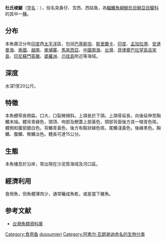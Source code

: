 {{Speciesbox
| name = 杜氏棱鯷
| status = LC
| status_system = iucn3.1
| taxon= Thryssa dussumieri
| authority = [[Achille_Valenciennes|Valenciennes]], 1848<ref name='id5381'>{{cite web| url =http://www.bioinfo.cn/db05/BjdwSpecies.php?action=view&id=5381| title =杜氏棱鳀| work =中国动物物种编目数据库| publisher =中国科学院微生物研究所| author =中国科学院动物研究所| accessdate =2009-04-11| deadurl =yes| archiveurl =https://web.archive.org/web/20160305081859/http://www.bioinfo.cn/db05/BjdwSpecies.php?action=view&id=5381| archivedate =2016-03-05}}</ref>
| synonyms = *''Thrissa dussumieri''<br /><small>Valenciennes, 1848</small>
*''Thrissocles dussumieri''<br /><small>Valenciennes, 1848</small>
*''Scutengraulis dussumieri''<br /><small>Valenciennes, 1848</small>
*''Engraulis dussumieri''<br /><small>Valenciennes, 1848</small>
*''Engraulis auratus''<br /><small>Day, 1865</small>
}}
'''杜氏棱鯷'''（[[学名|学名]]：{{lang|la|''Thryssa dussumieri''}}），俗名突鼻仔、含西、西姑鱼，為[[輻鰭魚綱|輻鰭魚綱]][[鯡形目|鯡形目]][[鯡亞目|鯡亞目]][[鳀科|鳀科]]的其中一[[種|種]]。

==分布==
本魚廣泛分布[[印度|印度]]西[[太平洋|太平洋]]區，包括[[巴基斯坦|巴基斯坦]]、[[斯里蘭卡|斯里蘭卡]]、[[印度|印度]]、[[孟加拉灣|孟加拉灣]]、[[安達曼海|安達曼海]]、[[泰國|泰國]]、[[越南|越南]]、[[柬埔寨|柬埔寨]]、[[馬來西亞|馬來西亞]]、[[中國|中國]][[南海|南海]]、[[台灣|台灣]]、[[菲律賓|菲律賓]][[巴拉望島|巴拉望島]][[呂宋島|呂宋島]]、[[印尼|印尼]][[蘇門答臘|蘇門答臘]]、[[婆羅洲|婆羅洲]]、[[爪哇島|爪哇島]]附近等海域。

==深度==
水深1至20公尺。

==特徵==
本魚體窄長側扁。口大，口裂微傾斜。上頜長於下頜。上頜骨延長，向後延伸至胸鰭末端。體背青綠色，頭頂、吻部及鰓蓋上部黃色，頭部背面後方具一暗青色斑。體側和腹部銀白色。背鰭青黃色，後方有鞍狀綠色斑。尾鰭淺黃色，後緣黑色。胸鰭、腹鰭、臀鰭淡色。體長可達15公分。

==生態==
本魚棲息於沿岸，常出現在沙泥質海域及河口區。

==經濟利用==
食用魚，但魚體薄肉少，通常曬成魚乾，或是當下雜魚。

==参考文献==
{{reflist}}
*[http://fishdb.sinica.edu.tw/ 台灣魚類資料庫] {{Wayback|url=http://fishdb.sinica.edu.tw/ |date=20160304193340 }}
{{Taxonbar|from=Q3024602}}

[[Category:食用鱼|Category:食用鱼]]
[[Category:棱鯷屬|dussumieri]]
[[Category:阿希尔·瓦朗谢讷命名的生物分类|Category:阿希尔·瓦朗谢讷命名的生物分类]]